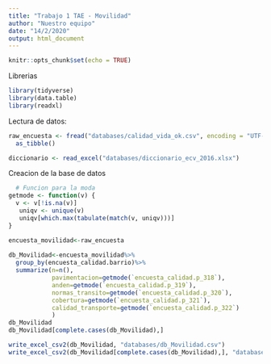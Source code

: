 ---
title: "Trabajo 1 TAE - Movilidad"
author: "Nuestro equipo"
date: "14/2/2020"
output: html_document
---

```{r setup, include=FALSE}
knitr::opts_chunk$set(echo = TRUE)
```

Librerias 
```{r}
library(tidyverse)
library(data.table)
library(readxl)
```
Lectura de datos: 
```{r}
raw_encuesta <- fread("databases/calidad_vida_ok.csv", encoding = "UTF-8") %>% 
  as_tibble()

diccionario <- read_excel("databases/diccionario_ecv_2016.xlsx")
```

Creacion de la base de datos
```{r}
  # Funcion para la moda
getmode <- function(v) {
  v <- v[!is.na(v)]
   uniqv <- unique(v)
   uniqv[which.max(tabulate(match(v, uniqv)))]
}

encuesta_movilidad<-raw_encuesta
 
db_Movilidad<-encuesta_movilidad%>%
  group_by(encuesta_calidad.barrio)%>%
  summarize(n=n(),
            pavimentacion=getmode(`encuesta_calidad.p_318`),
            anden=getmode(`encuesta_calidad.p_319`),
            normas_transito=getmode(`encuesta_calidad.p_320`),
            cobertura=getmode(`encuesta_calidad.p_321`),
            calidad_transporte=getmode(`encuesta_calidad.p_322`)
            )
db_Movilidad
db_Movilidad[complete.cases(db_Movilidad),]
```

```{r}
write_excel_csv2(db_Movilidad, "databases/db_Movilidad.csv")
write_excel_csv2(db_Movilidad[complete.cases(db_Movilidad),], "databases/db_Movilidad_completecases.csv")
```

